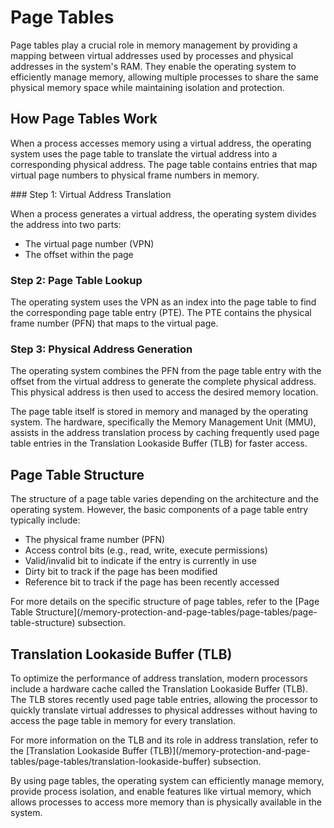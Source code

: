 
# Page Tables

Page tables play a crucial role in memory management by providing a mapping between virtual addresses used by processes and physical addresses in the system's RAM. They enable the operating system to efficiently manage memory, allowing multiple processes to share the same physical memory space while maintaining isolation and protection.

## How Page Tables Work

When a process accesses memory using a virtual address, the operating system uses the page table to translate the virtual address into a corresponding physical address. The page table contains entries that map virtual page numbers to physical frame numbers in memory.

<Steps>
### Step 1: Virtual Address Translation

When a process generates a virtual address, the operating system divides the address into two parts:
- The virtual page number (VPN)
- The offset within the page

### Step 2: Page Table Lookup

The operating system uses the VPN as an index into the page table to find the corresponding page table entry (PTE). The PTE contains the physical frame number (PFN) that maps to the virtual page.

### Step 3: Physical Address Generation

The operating system combines the PFN from the page table entry with the offset from the virtual address to generate the complete physical address. This physical address is then used to access the desired memory location.
</Steps>

<Callout type="info">
The page table itself is stored in memory and managed by the operating system. The hardware, specifically the Memory Management Unit (MMU), assists in the address translation process by caching frequently used page table entries in the Translation Lookaside Buffer (TLB) for faster access.
</Callout>

## Page Table Structure

The structure of a page table varies depending on the architecture and the operating system. However, the basic components of a page table entry typically include:
- The physical frame number (PFN)
- Access control bits (e.g., read, write, execute permissions)
- Valid/invalid bit to indicate if the entry is currently in use
- Dirty bit to track if the page has been modified
- Reference bit to track if the page has been recently accessed

<Callout type="info">
For more details on the specific structure of page tables, refer to the [Page Table Structure](/memory-protection-and-page-tables/page-tables/page-table-structure) subsection.
</Callout>

## Translation Lookaside Buffer (TLB)

To optimize the performance of address translation, modern processors include a hardware cache called the Translation Lookaside Buffer (TLB). The TLB stores recently used page table entries, allowing the processor to quickly translate virtual addresses to physical addresses without having to access the page table in memory for every translation.

<Callout type="info">
For more information on the TLB and its role in address translation, refer to the [Translation Lookaside Buffer (TLB)](/memory-protection-and-page-tables/page-tables/translation-lookaside-buffer) subsection.
</Callout>

By using page tables, the operating system can efficiently manage memory, provide process isolation, and enable features like virtual memory, which allows processes to access more memory than is physically available in the system.